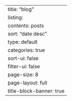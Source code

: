 ---
title: "blog"
listing:
  contents: posts
  sort: "date desc"
  type: default
  categories: true
  sort-ui: false
  filter-ui: false
  page-size: 8
page-layout: full
title-block-banner: true
---